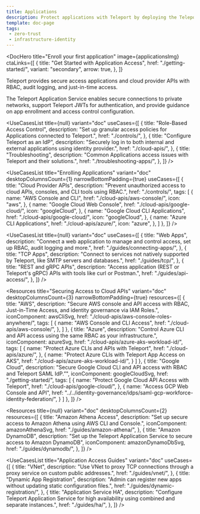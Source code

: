 ```yaml
---
title: Applications
description: Protect applications with Teleport by deploying the Teleport Application Service.
template: doc-page
tags:
 - zero-trust
 - infrastructure-identity
---
```




<DocHero
  title="Enroll your first application"
  image={applicationsImg}
  ctaLinks={[
    {
      title: "Get Started with Application Access",
      href: "./getting-started/",
      variant: "secondary",
      arrow: true,
    },
  ]}
>
Teleport provides secure access applications and cloud provider APIs with RBAC, audit logging, and just-in-time access. 

The Teleport Application Service enables secure connections to private networks, support Teleport JWTs for authentication, and provide guidance on app enrollment and access control configuration.
</DocHero>

<UseCasesList
  title={null}
  variant="doc"
  useCases={[
    {
      title: "Role-Based Access Control",
      description: "Set up granular access policies for Applications connected to Teleport.",
      href: "./controls/",
    }, 
    {
      title: "Configure Teleport as an IdP",
      description: "Securely log in to both internal and external applications using identity provider.",
      href: "./cloud-apis/",
    },
    {
      title: "Troubleshooting",
      description: "Common Applications access issues with Teleport and their solutions.",
      href: "./troubleshooting-apps/",
    },
  ]}
/>

<UseCasesList
  title="Enrolling Applications"
  variant="doc"
  desktopColumnsCount={1}
  narrowBottomPadding={true}
  useCases={[
    {
      title: "Cloud Provider APIs",
      description: "Prevent unauthorized access to cloud APIs, consoles, and CLI tools using RBAC.",
      href: "./controls/",
      tags: [
        {
          name: "AWS Console and CLI",
          href: "./cloud-apis/aws-console/",
          icon: "aws",
        },
        {
          name: "Google Cloud Web Console",
          href: "./cloud-apis/google-cloud/",
          icon: "googleCloud",
        },
        {
          name: "Google Cloud CLI Applications",
          href: "./cloud-apis/google-cloud/",
          icon: "googleCloud",
        },
       {
          name: "Azure CLI Applications",
          href: "./cloud-apis/azure/",
          icon: "azure",
        },
      ]
    },
  ]}
/>

<UseCasesList
  title={null}
  variant="doc"
  useCases={[
    {
      title: "Web Apps",
      description: "Connect a web application to manage and control access, set up RBAC, audit logging and more.",
      href: "./guides/connecting-apps/",
    }, 
    {
      title: "TCP Apps",
      description: "Connect to services not natively supported by Teleport, like SMTP servers and databases.",
      href: "./guides/tcp/",
    },
    {
      title: "REST and gRPC APIs",
      description: "Access application (REST or Teleport's gRPC) APIs with tools like curl or Postman.",
      href: "./guides/api-access/",
    },
  ]}
/>

<Resources
  title="Securing Access to Cloud APIs"
  variant="doc"
  desktopColumnsCount={3}
  narrowBottomPadding={true}
  resources={[
    {
      title: "AWS",
      description: "Secure AWS console and API access with RBAC, Just-in-Time Access, and identity governance via IAM Roles.",
      iconComponent: awsCliSvg,
      href: "./cloud-apis/aws-console-roles-anywhere/",
      tags: [
        {
          name: "AWS Console and CLI Access",
          href: "./cloud-apis/aws-console/",
        },
      ]
    },
    {
      title: "Azure",
      description: "Control Azure CLI and API access using the same RBAC as your infrastructure.",
      iconComponent: azureSvg,
      href: "./cloud-apis/azure-aks-workload-id/",
      tags: [
        {
          name: "Protect Azure CLIs and APIs with Teleport",
          href: "./cloud-apis/azure/",
        },
        {
          name: "Protect Azure CLIs with Teleport App Access on AKS",
          href: "./cloud-apis/azure-aks-workload-id/", 
        }
      ]
    },
    {
      title: "Google Cloud",
      description: "Secure Google Cloud CLI and API access with RBAC and Teleport SAML IdP.”",
      iconComponent: googleCloudSvg,
      href: "./getting-started/",
      tags: [
        {
          name: "Protect Google Cloud API Access with Teleport",
          href: "./cloud-apis/google-cloud/",
        },
        {
          name: "Access GCP Web Console and API",
          href: "../../identity-governance/idps/saml-gcp-workforce-identity-federation/", 
        }
      ]
    },
  ]}
/>

<Resources
  title={null}
  variant="doc"
  desktopColumnsCount={2}
  resources={[
    {
      title: "Amazon Athena Access",
      description: "Set up secure access to Amazon Athena using AWS CLI and Console.",
      iconComponent: amazonAthenaSvg,
      href: "./guides/amazon-athena/",
    },
    {
      title: "Amazon DynamoDB",
      description: "Set up the Teleport Application Service to secure access to Amazon DynamoDB",
      iconComponent: amazonDynamoDbSvg,
      href: "./guides/dynamodb/",
    },
  ]}
/>

<UseCasesList
  title="Application Access Guides"
  variant="doc"
  useCases={[
    {
      title: "VNet",
      description: "Use VNet to proxy TCP connections through a proxy service on custom public addresses.",
      href: "./guides/vnet/",
    }, 
    {
      title: "Dynamic App Registration",
      description: "Admin can register new apps without updating static configuration files.",
      href: "./guides/dynamic-registration/",
    },
    {
      title: "Application Service HA",
      description: "Configure Teleport Application Service for high availability using combined and separate instances.",
      href: "./guides/ha/",
    },
  ]}
/>